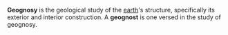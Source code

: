 '''Geognosy''' is the geological study of the [[earth]]'s structure, specifically its exterior and interior construction. A '''geognost''' is one versed in the study of geognosy.

{{geologist-stub}}